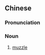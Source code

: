 {{also|枪口}}
==Chinese==
{{zh-forms|s=枪口}}

===Pronunciation===
{{zh-pron
|m=qiāngkǒu
|c=coeng1 hau2
|cat=n
}}

===Noun===
{{zh-noun}}

# [[muzzle]] {{gloss|open end of a gun}}